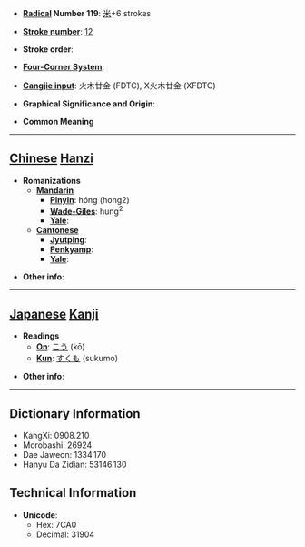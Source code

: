 * '''[[Wiktionary:Chinese radical index| Radical]] Number 119''': [[Wiktionary:Chinese radical index 米|米]]+6 strokes

* '''[[Wiktionary:Chinese total strokes index|Stroke number]]''': [[Wiktionary:Chinese total strokes index 12|12]]

* '''Stroke order''': 

* '''[[Wiktionary:Chinese four corner index|Four-Corner System]]''': 

* '''[[Wiktionary:Chinese Cangjie index|Cangjie input]]''': 火木廿金 (FDTC), X火木廿金 (XFDTC)

* '''Graphical Significance and Origin''': 

* '''Common Meaning'''

----

== [[Chinese]] [[Hanzi]] ==

* '''Romanizations'''
** '''[[Mandarin]]'''
*** '''[[Pinyin]]''': hóng (hong2)
*** '''[[Wade-Giles]]''': hung<sup>2</sup>
*** '''[[Yale]]''': 
** '''[[Cantonese]]'''
*** '''[[Jyutping]]''':
*** '''[[Penkyamp]]''': 
*** '''[[Yale]]''': 

* '''Other info''': 

----

== [[Japanese]] [[Kanji]] ==

* '''Readings'''
** '''[[On]]''': [[こう]] (kō)
** '''[[Kun]]''': [[すくも]] (sukumo)

* '''Other info''':  

----

== Dictionary Information ==

* KangXi: 0908.210
* Morobashi: 26924
* Dae Jaweon: 1334.170
* Hanyu Da Zidian: 53146.130

== Technical Information ==

* '''Unicode''':
** Hex: 7CA0
** Decimal: 31904